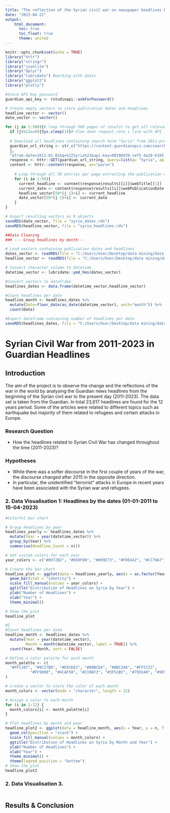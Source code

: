 ```yaml
---
title: "The reflection of the Syrian civil war on newspaper headlines between 2011-2023 : The Guardian example"
date: "2023-04-21"
output: 
    html_document:
      toc: true
      toc_float: true
      theme: united
---
```


```r
knitr::opts_chunk$set(echo = TRUE)
library("httr")
library("stringr")
library("jsonlite")
library("dplyr")
library("lubridate") #working with dates
library("ggplot2")
library("plotly")

#Store API key password
guardian_api_key <- rstudioapi::askForPassword()

# Create empty vectors to store publication dates and headlines
headline_vector <- vector()
date_vector <- vector()

for (j in 1:500){# loop through 500 pages of resulst to get all relevant headlines
  if (j%%12==0){Sys.sleep(1)}# Slow down request rate i line with API limit
  
  # Download all headlines containing search term "Syria" from 2011-present
  guardian_url_string <- str_c("https://content.guardianapis.com/search?page-size=50&page=", 
  j,
  "&from-date=2011-01-01&q=%22Syria%22&api-key=00198df8-cef5-4a18-b105-c5884070ff53")
  response <- httr::GET(guardian_url_string, query=list(q= "Syria", apiKey=guardian_api_key))
  content <- httr::content(response, as="parse")
  
    # Loop through all 50 entries per page extracting the publication date and headline
    for (i in 1:50){
      current_headline <- content$response$results[[i]]$webTitle[[1]]
      current_date <- content$response$results[[i]]$webPublicationDate
      headline_vector[50*(j-1)+i] <- current_headline
      date_vector[50*(j-1)+i] <- current_date
    }
}

# Export resulting vectors as R objects
saveRDS(date_vector, file = "syria_dates.rds")
saveRDS(headline_vector, file = "syria_headlines.rds")
```

```r
##Data Cleaning
### --- Group headlines by month---

# Load vectors containing publication dates and headlines
dates_vector <- readRDS(file = "C:/Users/User/Desktop/data mining/data mining/Guardian-API-Project/Data files/syria_dates.rds")
headline_vector <- readRDS(file = "C:/Users/User/Desktop/data mining/data mining/Guardian-API-Project/Data files/syria_headlines.rds")

# Convert character column to datetime
datetime_vector <- lubridate::ymd_hms(dates_vector)

#Convert vectors to dataframe
headlines_dates <- data.frame(datetime_vector,headline_vector)

#Count headlines per date
headline_month <- headlines_dates %>% 
  mutate(Date=floor_date(as_date(datetime_vector), unit="month")) %>% 
  count(Date)

#Export dataframe containing number of headlines per date
saveRDS(headlines_dates, file = "C:/Users/User/Desktop/data mining/data mining/Guardian-API-Project/Data files/syrian_headlines_dataframe.rds")
```
# Syrian Civil War from 2011-2023 in Guardian Headlines 
## Introduction

The aim of the project is to observe the change and the reflections of the war in the world by analysing the Guardian news headlines from the beginning of the Syrian civil war to the present day (2011-2023). The data set is taken from the Guardian. In total 23,617 headlines are found for the 12 years period. Some of the articles were related to different topics such as earthquake but majority of them related to refugees and certain attacks in Europe. 

### Research Question
- How the headlines related to Syrian Civil War has changed throughout the time (2011-2023)?

### Hypotheses
- While there was a softer discourse in the first couple of years of the war, the discourse changed after 2015 in the opposite direction.
- In particular, the unidentified "terrorist" attacks in Europe in recent years have been associated with the Syrian war and refugees.

### 2. Data Visualisation 1: Headlines by the dates (01-01-2011 to 15-04-2023)

```r

#Colorful bar chart

# Group headlines by year
headlines_yearly <- headlines_dates %>%
  mutate(Year = year(datetime_vector)) %>%
  group_by(Year) %>%
  summarise(Headline_Count = n())

# Set custom colors for each year
year_colors <- c("#0072B2", "#E69F00", "#009E73", "#F0E442", "#CC79A7", "#D55E00", "#56B4E9", "#999999", "#FF9DA7", "#D2F53C", "#D25A5A", "#FDAE61", "#AEC7E8", "#FFC0CB", "#B3DE69", "#FB8072", "#80B1D3")

# Create the bar chart
headline_plot <- ggplot(data = headlines_yearly, aes(x = as.factor(Year), y = Headline_Count, fill = as.factor(Year))) +
  geom_bar(stat = "identity") +
  scale_fill_manual(values = year_colors) +
  ggtitle("Distribution of Headlines on Syria by Year") +
  ylab("Number of Headlines") +
  xlab("Year") +
  theme_minimal()

# Show the plot
headline_plot

#2
#Count headlines per date
headline_month <- headlines_dates %>% 
  mutate(Year = year(datetime_vector),
         Month = month(datetime_vector, label = TRUE)) %>% 
  count(Year, Month, sort = FALSE)

# Define a color palette for each month
month_palette <- c(
  "#FFC107", "#9C27B0", "#E91E63", "#00BCD4", "#8BC34A", "#FF5722",
           "#FF9800", "#4CAF50", "#2196F3", "#3F51B5", "#795548", "#9E9E9E"
)

# Create a vector to store the color of each month
month_colors <- vector(mode = "character", length = 12)

# Assign a color to each month
for (i in 1:12) {
  month_colors[i] <- month_palette[i]
}

# Plot headlines by month and year
headline_plot2 <- ggplot(data = headline_month, aes(x = Year, y = n, fill = Month)) +
  geom_col(position = "stack") +
  scale_fill_manual(values = month_colors) +
  ggtitle("Distribution of Headlines on Syria by Month and Year") +
  ylab("Number of Headlines") +
  xlab("Year") +
  theme_minimal() +
  theme(legend.position = "bottom")
# Show the plot
headline_plot2

```


### 2. Data Visualisation 3. 
```r
```



## Results & Conclusion
